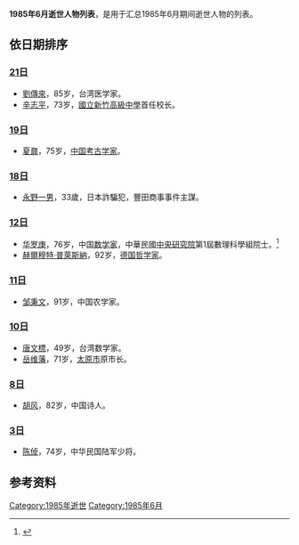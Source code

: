 {{Quotation|{{MonthTOC|1985年|逝世人物列表}}}}<center></center>

{{TOCright}}

'''1985年6月逝世人物列表'''，是用于汇总1985年6月期间逝世人物的列表。

== 依日期排序 ==
=== [[6月21日|21日]] ===
* [[劉傳來|劉傳來]]，85岁，台湾医学家。
* [[辛志平|辛志平]]，73岁，[[國立新竹高級中學|國立新竹高級中學]]首任校长。

=== [[6月19日|19日]] ===
* [[夏鼐|夏鼐]]，75岁，[[中国|中国]][[考古学家|考古学家]]。

=== [[6月18日|18日]] ===
* [[永野一男|永野一男]]，33歲，日本詐騙犯，豐田商事事件主謀。

=== [[6月12日|12日]] ===
* [[华罗庚|华罗庚]]，76岁，中国[[数学家|数学家]]，中華民國[[中央研究院|中央研究院]]第1屆數理科學組院士。<ref>{{Cite web |url=https://academicians.sinica.edu.tw/index.php?func=1-D |title=中央研究院 |accessdate=2017-02-13 |archive-date=2016-11-02 |archive-url=https://web.archive.org/web/20161102125806/https://academicians.sinica.edu.tw/index.php?func=1-D |dead-url=no }}</ref>
* [[赫爾穆特·普萊斯納|赫爾穆特·普萊斯納]]，92岁，[[德国|德国]][[哲学家|哲学家]]。

=== [[6月11日|11日]] ===
* [[邹秉文|邹秉文]]，91岁，中国农学家。

=== [[6月10日|10日]] ===
* [[唐文標|唐文標]]，49岁，台湾数学家。
* [[岳维藩|岳维藩]]，71岁，[[太原市|太原市]]原市长。

=== [[6月8日|8日]] ===
* [[胡风|胡风]]，82岁，中国诗人。

=== [[6月3日|3日]] ===
* [[陈倬|陈倬]]，74岁，中华民国陆军少将。

== 参考资料 ==
{{reflist}}

{{各年各月份逝世人物}}

[[Category:1985年逝世|Category:1985年逝世]]
[[Category:1985年6月|Category:1985年6月]]